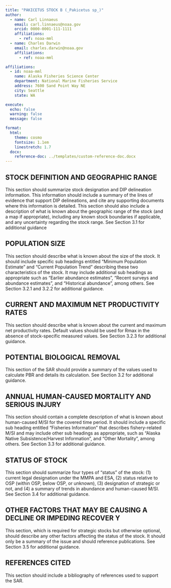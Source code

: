```yaml
---
title: "PAKICETUS STOCK B (_Pakicetus sp_)"
author:
  - name: Carl Linnaeus
    email: carl.linnaeus@noaa.gov
    orcid: 0000-0001-111-1111
    affiliations:
      - ref: noaa-mml
  - name: Charles Darwin
    email: charles.darwin@noaa.gov
    affiliations:
      - ref: noaa-mml

affiliations:
  - id: noaa-mml
    name: Alaska Fisheries Science Center
    department: National Marine Fisheries Service
    address: 7600 Sand Point Way NE
    city: Seattle
    state: WA

execute: 
  echo: false
  warning: false
  message: false

format:
  html: 
    theme: cosmo
    fontsize: 1.1em
    linestretch: 1.7
  docx:
    reference-doc: ../templates/custom-reference-doc.docx
---
```


## STOCK DEFINITION AND GEOGRAPHIC RANGE 

This section should summarize stock designation and DIP delineation information. This information should include a summary of the lines of evidence that support DIP delineations, and cite any supporting documents where this information is detailed. This section should also include a description of what is known about the geographic range of the stock (and a map if appropriate), including any known stock boundaries if applicable, and any uncertainty regarding the stock range. See Section 3.1 for additional guidance

## POPULATION SIZE 

This section should describe what is known about the size of the stock. It should include specific sub headings entitled “Minimum Population Estimate” and “Current Population Trend” describing these two characteristics of the stock. It may include additional sub headings as appropriate such as “Earlier abundance estimates”, “Recent surveys and abundance estimates”, and “Historical abundance”, among others. See Section 3.2.1 and 3.2.2 for additional guidance.

## CURRENT AND MAXIMUM NET PRODUCTIVITY RATES 

This section should describe what is known about the current and maximum net productivity rates. Default values should be used for Rmax in the absence of stock-specific measured values. See Section 3.2.3 for additional guidance. 

## POTENTIAL BIOLOGICAL REMOVAL 

This section of the SAR should provide a summary of the values used to calculate PBR and details its calculation. See Section 3.2 for additional guidance. 

## ANNUAL HUMAN-CAUSED MORTALITY AND SERIOUS INJURY 

This section should contain a complete description of what is known about human-caused M/SI for the covered time period. It should include a specific sub heading entitled “Fisheries Information” that describes fishery-related M/SI and may include other sub headings as appropriate, such as “Alaska Native Subsistence/Harvest Information”, and “Other Mortality”, among others. See Section 3.3 for additional guidance. 

## STATUS OF STOCK 

This section should summarize four types of “status” of the stock: (1) current legal designation under the MMPA and ESA, (2) status relative to OSP (within OSP, below OSP, or unknown), (3) designation of strategic or not, and (4) a summary of trends in abundance and human-caused M/SI. See Section 3.4 for additional guidance.

## OTHER FACTORS THAT MAY BE CAUSING A DECLINE OR IMPEDING RECOVER Y 

This section, which is required for strategic stocks but otherwise optional, should describe any other factors affecting the status of the stock. It should only be a summary of the issue and should reference publications. See Section 3.5 for additional guidance. 

## REFERENCES CITED 

This section should include a bibliography of references used to support the SAR. 
